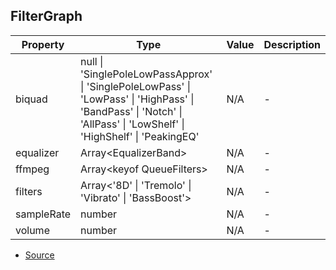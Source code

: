 ## FilterGraph


| Property | Type | Value | Description |
| ----------- | ----------- | ----------- | ----------- |
| biquad | null \| 'SinglePoleLowPassApprox' \| 'SinglePoleLowPass' \| 'LowPass' \| 'HighPass' \| 'BandPass' \| 'Notch' \| 'AllPass' \| 'LowShelf' \| 'HighShelf' \| 'PeakingEQ' | N/A | - |
| equalizer | Array\<EqualizerBand> | N/A | - |
| ffmpeg | Array\<keyof QueueFilters> | N/A | - |
| filters | Array\<'8D' \| 'Tremolo' \| 'Vibrato' \| 'BassBoost'> | N/A | - |
| sampleRate | number | N/A | - |
| volume | number | N/A | - |


- [Source](https://github.com/Androz2091/discord-player/blob/6af3b78/packages/discord-player/src/Structures/GuildQueueAudioFilters.ts#L304)